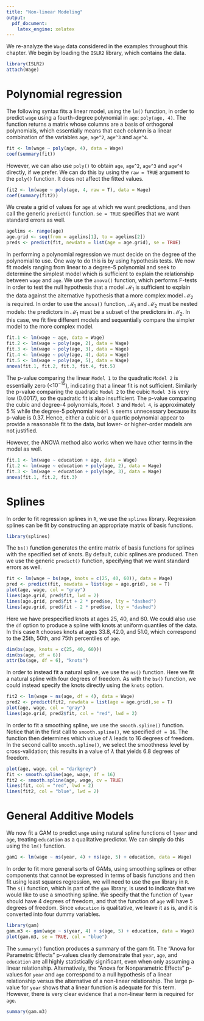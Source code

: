```yaml
---
title: "Non-linear Modeling"
output: 
  pdf_document: 
    latex_engine: xelatex
---
```

We re-analyze the `Wage` data considered in the
examples throughout this chapter. We begin by loading the
`ISLR2` library, which contains the data.
```r
library(ISLR2)
attach(Wage)
```

# Polynomial regression
The following syntax fits a linear model, using the `lm()` function, in order to predict `wage` using a fourth-degree polynomial in `age`: `poly(age, 4)`. The function returns a matrix whose columns are a basis of orthogonal polynomials, which essentially means that each column is a linear combination of the variables `age`, `age^2`,  `age^3` and `age^4`.
```r
fit <- lm(wage ~ poly(age, 4), data = Wage)
coef(summary(fit))
```

However, we can also use `poly()` to obtain `age`, `age^2`,  `age^3` and `age^4` directly, if we prefer. We can do this by using the `raw = TRUE` argument to the `poly()` function. It does not affect the fitted values.
```r
fit2 <- lm(wage ~ poly(age, 4, raw = T), data = Wage)
coef(summary(fit2))
```

We create a grid of values for `age` at which we want predictions, and then call the generic `predict()` function. `se = TRUE` specifies that we want standard errors as well.
```r
agelims <- range(age)
age.grid <- seq(from = agelims[1], to = agelims[2])
preds <- predict(fit, newdata = list(age = age.grid), se = TRUE)
```

In performing a polynomial regression we must decide on the degree of
the polynomial to use. One way to do this is by using hypothesis
tests. We now fit models ranging from linear to a degree-5 polynomial
and seek to determine the simplest model which is sufficient to
explain the relationship 
between `wage` and `age`. We use the
`anova()` function, which performs F-tests in order to test the null
hypothesis that a model $\mathcal{M}_1$ is sufficient to explain the
data against the alternative hypothesis that a more complex model
$\mathcal{M}_2$ is required. In order to use the `anova()`
function, $\mathcal{M}_1$ and $\mathcal{M}_2$ must be nested
models: the predictors in $\mathcal{M}_1$ must be a subset of the
predictors in $\mathcal{M}_2$. In this case, we fit five different
models and sequentially compare the simpler model to the more complex
model.

```r
fit.1 <- lm(wage ~ age, data = Wage)
fit.2 <- lm(wage ~ poly(age, 2), data = Wage)
fit.3 <- lm(wage ~ poly(age, 3), data = Wage)
fit.4 <- lm(wage ~ poly(age, 4), data = Wage)
fit.5 <- lm(wage ~ poly(age, 5), data = Wage)
anova(fit.1, fit.2, fit.3, fit.4, fit.5)
```

The p-value comparing the linear `Model 1` to the quadratic
`Model 2` is essentially zero ($<$$10^{-15}$), indicating that a linear
fit is not sufficient. Similarly the p-value comparing the quadratic
 `Model 2` to the cubic `Model 3` is very low ($0.0017$), so
the quadratic fit is also insufficient. The p-value comparing the
cubic and degree-4 polynomials, `Model 3` and `Model 4`, is approximately $5\,\%$
while the degree-5 polynomial `Model 5` seems unnecessary because its
p-value is $0.37$. Hence, either a cubic or a quartic
polynomial appear to provide a reasonable fit to the data, but lower-
or higher-order models are not justified.

However, the ANOVA method also works when we have other terms in the model as well.
```r
fit.1 <- lm(wage ~ education + age, data = Wage)
fit.2 <- lm(wage ~ education + poly(age, 2), data = Wage)
fit.3 <- lm(wage ~ education + poly(age, 3), data = Wage)
anova(fit.1, fit.2, fit.3)
```

# Splines
In order to fit regression splines in `R`, we use the `splines` library. Regression
splines can be fit by constructing an appropriate matrix of basis functions.
```r
library(splines)
```

The `bs()` function generates the entire matrix of basis functions for splines with the specified set of knots. By default, cubic splines are produced. Then we use the generic `predict()` function, specifying that we want standard errors as well.
```r
fit <- lm(wage ~ bs(age, knots = c(25, 40, 60)), data = Wage)
pred <- predict(fit, newdata = list(age = age.grid), se = T)
plot(age, wage, col = "gray")
lines(age.grid, pred$fit, lwd = 2)
lines(age.grid, pred$fit + 2 * pred$se, lty = "dashed")
lines(age.grid, pred$fit - 2 * pred$se, lty = "dashed")
```

Here we have prespecified knots at ages $25$, $40$, and $60$. We could also use the `df` option to produce a spline with knots at uniform quantiles of the data. In this case `R` chooses knots at ages $33.8, 42.0$, and $51.0$, which correspond to the 25th, 50th, and 75th percentiles of `age`.
```r
dim(bs(age, knots = c(25, 40, 60)))
dim(bs(age, df = 6))
attr(bs(age, df = 6), "knots")
```
In order to instead fit a natural spline, we use the `ns()` function. 
Here we fit a natural spline with four degrees of freedom. As with the `bs()` function, we could instead specify the knots directly using the `knots` option.
```r
fit2 <- lm(wage ~ ns(age, df = 4), data = Wage)
pred2 <- predict(fit2, newdata = list(age = age.grid),se = T)
plot(age, wage, col = "gray")
lines(age.grid, pred2$fit, col = "red", lwd = 2)
```

In order to fit a smoothing spline, we use
the `smooth.spline()` function. Notice that in the first call to `smooth.spline()`, we specified `df = 16`. The function then  determines which value of $\lambda$  leads to $16$ degrees of freedom.
 In the second call to `smooth.spline()`, we select the smoothness level by cross-validation;
 this results in a value of $\lambda$ that yields 6.8 degrees of freedom.
```r
plot(age, wage, col = "darkgrey")
fit <- smooth.spline(age, wage, df = 16)
fit2 <- smooth.spline(age, wage, cv = TRUE)
lines(fit, col = "red", lwd = 2)
lines(fit2, col = "blue", lwd = 2)
```

# General Additive Models
We now fit a GAM to predict `wage` using natural spline functions of `lyear` and `age`,  treating `education` as a qualitative predictor. We can simply do this using the `lm()` function.
```r
gam1 <- lm(wage ~ ns(year, 4) + ns(age, 5) + education, data = Wage)
```


In order to fit more general sorts of GAMs, using smoothing splines or other components that cannot be expressed in terms of basis functions and then fit using least squares regression, we will need to use the `gam` library in `R`. The `s()` function, which is part of the `gam` library, is used to indicate that we would like to use a smoothing spline. We specify that the function of `lyear` should have $4$ degrees of freedom, and that the function of `age` will have $5$ degrees of freedom. Since `education` is qualitative, we leave it as is, and it is converted into four dummy variables. 
```r
library(gam)
gam.m3 <- gam(wage ~ s(year, 4) + s(age, 5) + education, data = Wage)
plot(gam.m3, se = TRUE, col = "blue")
```


The `summary()` function produces a summary of the gam fit. The "Anova for Parametric Effects" p-values clearly demonstrate that `year`, `age`, and `education` are all highly statistically significant, even when only assuming a linear relationship. Alternatively, the "Anova for Nonparametric Effects" p-values for `year` and `age` correspond to a null hypothesis of a linear relationship versus the alternative of a non-linear relationship. The large p-value for `year` shows that a linear function is adequate for this term. However, there is very clear evidence that a non-linear term is required for `age`.
```r
summary(gam.m3)
```

